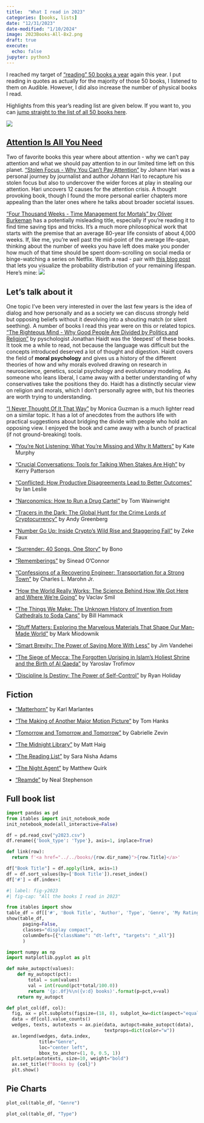 ```yaml
---
title:  "What I read in 2023"
categories: [books, lists]
date: "12/31/2023"
date-modified: "1/10/2024"
image: 2023Books-All-8x2.png
draft: true
execute:
  echo: false
jupyter: python3
---
```


I reached my target of ["reading" 50 books a year](https://www.goodreads.com/user_challenges/41048625) again this year. I put reading in quotes as actually for the majority of those 50 books, I listened to them on Audible. However, I did also increase the number of physical books I read.

Highlights from this year's reading list are given below. If you want to, you can [jump straight to the list of all 50 books here](#fig-y2023).

![](2023Books-All-8x2.png){fig-align="left"}


## [Attention Is All You Need](https://proceedings.neurips.cc/paper_files/paper/2017/file/3f5ee243547dee91fbd053c1c4a845aa-Paper.pdf)

Two of favorite books this year where about attention - why we can't pay attention and what we should pay attention to in our limited time left on this planet. ["Stolen Focus - Why You Can't Pay Attention"](../../books/2023-01-22-four-thousand-weeks/) by Johann Hari was a personal journey by journalist and author Johann Hari to recapture his stolen focus but also to undercover the wider forces at play in stealing our attention. Hari uncovers 12 causes for the attention crisis. A thought provoking book, though I found the more personal earlier chapters more appealing than the later ones where he talks about broader societal issues.  

["Four Thousand Weeks - Time Management for Mortals" by Oliver Burkeman](../../books/2023-01-22-four-thousand-weeks/) has a potentially misleading title, especially if you're reading it to find time saving tips and tricks. It's a much more philosophical work that starts with the premise that an average 80-year life consists of about 4,000 weeks. If, like me, you're well past the mid-point of the average life-span, thinking about the number of weeks you have left does make you ponder how much of that time should be spent doom-scrolling on social media or binge-watching a series on Netflix. Worth a read - pair with [this blog post](https://flowingdata.com/2015/09/23/years-you-have-left-to-live-probably/) that lets you visualize the probability distribution of your remaining lifespan. Here's mine:
![](lifespan.png){fig-align="left"}

## Let's talk about it

One topic I've been very interested in over the last few years is the idea of dialog and how personally and as a society we can discuss strongly held but opposing beliefs without it devolving into a shouting match (or silent seething). A number of books I read this year were on this or related topics. ["The Righteous Mind - Why Good People Are Divided by Politics and Religion"](../../books/2023-02-06-the-righteous-mind/) by pyschologist Jonathan Haidt was the 'deepest' of these books. It took me a while to read, not because the language was difficult but the concepts introduced deserved a lot of thought and digestion. Haidt covers the field of **moral psychology** and gives us a history of the different theories of how and why morals evolved drawing on research in neuroscience, genetics, social psychology and evolutionary modeling. As someone who leans liberal, I came away with a better understanding of why conservatives take the positions they do. Haidt has a distinctly secular view on religion and morals, which I don't personally agree with, but his theories are worth trying to understanding.

["I Never Thought Of It That Way"](../../books/2023-11-24-i-never-thought-of-it-that-way/) by Monica Guzman is a much lighter read on a similar topic. It has a lot of anecdotes from the authors life with practical suggestions about bridging the divide with people who hold an opposing view. I enjoyed the book and came away with a bunch of practical (if not ground-breaking) tools.

- ["You're Not Listening: What You're Missing and Why It Matters"](../../books/2023-07-08-you're-not-listening/) by Kate Murphy
- ["Crucial Conversations: Tools for Talking When Stakes Are High"](../../books/2023-11-30-crucial-conversations/) by Kerry Patterson
- ["Conflicted: How Productive Disagreements Lead to Better Outcomes"](../../books/2023-12-03-conflicted/) by Ian Leslie

- ["Narconomics: How to Run a Drug Cartel"](../../books/2023-02-25-narconomics/) by Tom Wainwright
- ["Tracers in the Dark: The Global Hunt for the Crime Lords of Cryptocurrency"](../../books/2023-03-07-tracers-in-the-dark/) by Andy Greenberg
- ["Number Go Up: Inside Crypto's Wild Rise and Staggering Fall"](../../books/2023-10-15-number-go-up/) by Zeke Faux

- ["Surrender: 40 Songs, One Story"](../../books/2023-05-03-surrender/) by Bono
- ["Rememberings"](../../books/2023-09-05-rememberings/) by Sinead O'Connor

- ["Confessions of a Recovering Engineer: Transportation for a Strong Town"](../../books/2023-07-20-confessions-of-a-recovering-engineer/) by Charles L. Marohn Jr.

- ["How the World Really Works: The Science Behind How We Got Here and Where We're Going"](../../books/2023-09-08-how-the-world-really-works/) by Vaclav Smil
- ["The Things We Make: The Unknown History of Invention from Cathedrals to Soda Cans"](../../books/2023-09-05-the-things-we-make/) by Bill Hammack
- ["Stuff Matters: Exploring the Marvelous Materials That Shape Our Man-Made World"](../../books/2023-09-05-stuff-matters/) by Mark Miodownik

- ["Smart Brevity: The Power of Saying More With Less"](../../books/2023-06-08-smart-brevity/) by Jim Vandehei

- ["The Siege of Mecca: The Forgotten Uprising in Islam's Holiest Shrine and the Birth of Al Qaeda"](../../books/2023-06-11-the-siege-of-mecca/) by Yaroslav Trofimov

- ["Discipline Is Destiny: The Power of Self-Control"](../../books/2023-10-01-discipline-is-destiny/) by Ryan Holiday


## Fiction

- ["Matterhorn"](../../books/2023-03-14-matterhorn/) by Karl Marlantes
- ["The Making of Another Major Motion Picture"](../../books/2023-10-01-the-making-of-another-major-motion-picture-masterpiece/) by Tom Hanks
- ["Tomorrow and Tomorrow and Tomorrow"](../../books/2023-12-12-tomorrow-and-tomorrow-and-tomorrow/) by Gabrielle Zevin

- ["The Midnight Library"](../../books/2023-05-22-the-midnight-library/) by Matt Haig
- ["The Reading List"](../../books/2023-04-05-the-reading-list/) by Sara Nisha Adams

- ["The Night Agent"](../../books/2023-02-07-the-night-agent/) by Matthew Quirk

- ["Reamde"](../../books/2023-01-22-reamde/) by Neal Stephenson

## Full book list
```python
import pandas as pd
from itables import init_notebook_mode
init_notebook_mode(all_interactive=False)

df = pd.read_csv("y2023.csv")
df.rename({'book_type': 'Type'}, axis=1, inplace=True)

def link(row):
  return f'<a href="../../books/{row.dir_name}">{row.Title}</a>'

df["Book Title"] = df.apply(link, axis=1)
df = df.sort_values(by=['Book Title']).reset_index()
df['#'] = df.index+1
```

```python
#| label: fig-y2023
#| fig-cap: "All the books I read in 2023"

from itables import show
table_df = df[['#', 'Book Title', 'Author', 'Type', 'Genre', 'My Rating']]
show(table_df, 
      paging=False, 
      classes="display compact",
      columnDefs=[{"className": "dt-left", "targets": "_all"}]
      )
```
```python
import numpy as np
import matplotlib.pyplot as plt

def make_autopct(values):
    def my_autopct(pct):
        total = sum(values)
        val = int(round(pct*total/100.0))
        return '{p:.0f}%\n({v:d} books)'.format(p=pct,v=val)
    return my_autopct

def plot_col(df, col):
  fig, ax = plt.subplots(figsize=(18, 8), subplot_kw=dict(aspect="equal"))
  data = df[col].value_counts()
  wedges, texts, autotexts = ax.pie(data, autopct=make_autopct(data),
                                    textprops=dict(color="w"))
  ax.legend(wedges, data.index,
            title="Genre",
            loc="center left",
            bbox_to_anchor=(1, 0, 0.5, 1))
  plt.setp(autotexts, size=10, weight="bold")
  ax.set_title(f"Books by {col}")
  plt.show()
```
## Pie Charts
```python
plot_col(table_df, "Genre")
```
```python
plot_col(table_df, "Type")
```

